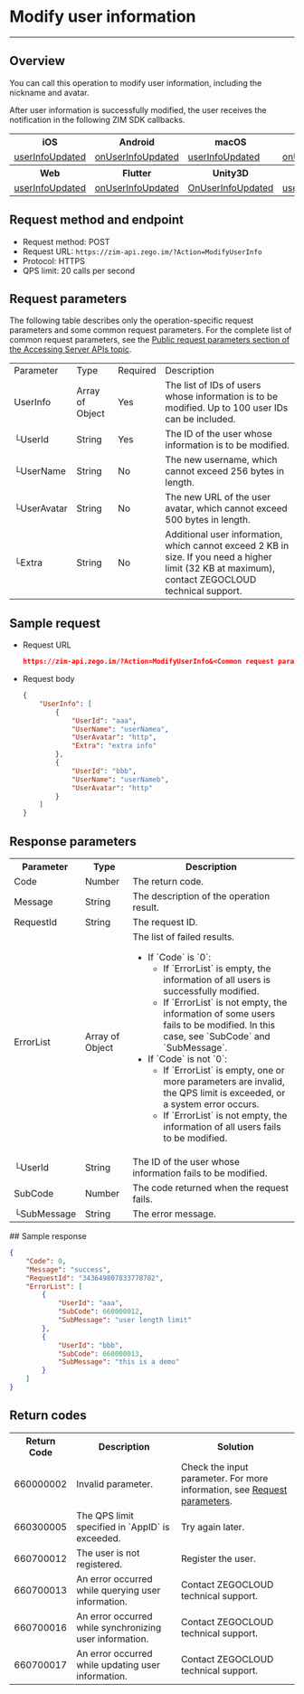 # Modify user information

- - -


## Overview

You can call this operation to modify user information, including the nickname and avatar.

After user information is successfully modified, the user receives the notification in the following ZIM SDK callbacks.

<table>
<tbody><tr>
<th>iOS</th>
<th>Android</th>
<th>macOS</th>
<th>Windows</th>
</tr>
<tr>
<td><a href="https://www.zegocloud.com/article/api?doc=zim_API~objective-c_ios~protocol~ZIMEventHandler#zim-user-info-updated" rel="noreferrer noopenner">userInfoUpdated</a></td>
<td><a href="https://www.zegocloud.com/article/api?doc=zim_API~java_android~class~ZIMEventHandler#on-user-info-updated" rel="noreferrer noopenner">onUserInfoUpdated</a></td>
<td><a href="https://www.zegocloud.com/article/api?doc=zim_API~objective-c_macos~protocol~ZIMEventHandler#zim-user-info-updated" rel="noreferrer noopenner">userInfoUpdated</a></td>
<td><a href="https://www.zegocloud.com/article/api?doc=zim_API~cpp_windows~class~ZIMEventHandler#on-user-info-updated" rel="noreferrer noopenner">onUserInfoUpdated</a></td>
</tr>
<tr>
<th>Web</th>
<th>Flutter</th>
<th>Unity3D</th>
<th>React Native</th>
<th></th>
</tr>
<tr>
<td><a href="https://www.zegocloud.com/article/api?doc=zim_API~javascript_web~interface~ZIMEventHandler#user-info-updated" rel="noreferrer noopenner">userInfoUpdated</a></td>
<td><a href="https://pub.dev/documentation/zego_zim/latest/zego_zim/ZIMEventHandler/onUserInfoUpdated.html" rel="noreferrer noopenner">onUserInfoUpdated</a></td>
<td><a href="https://www.zegocloud.com/article/api?doc=zim_API~cs_unity3d~class~ZIMEventHandler#on-user-info-updated" rel="noreferrer noopenner">OnUserInfoUpdated</a></td>
<td><a href="https://www.zegocloud.com/article/api?doc=zim_API~javascript_react-native~interface~ZIMEventHandler#user-info-updated" rel="noreferrer noopenner">userInfoUpdated</a></td>
<td></td>
</tr>
</tbody></table>

## Request method and endpoint

- Request method: POST
- Request URL: `https://zim-api.zego.im/?Action=ModifyUserInfo`
- Protocol: HTTPS
- QPS limit: 20 calls per second

## Request parameters

The following table describes only the operation-specific request parameters and some common request parameters. For the complete list of common request parameters, see the [Public request parameters section of the Accessing Server APIs topic](./../Accessing%20Server%20APIs.mdx#public-parameters).

<table class="collapsible-table" >

<tbody><tr data-row-level="1">
<td>Parameter</td>
<td>Type</td>
<td>Required</td>
<td>Description</td>
</tr>
<tr data-row-level="2" data-row-child="true">
<td>UserInfo</td>
<td>Array of Object</td>
<td>Yes</td>
<td>The list of IDs of users whose information is to be modified. Up to 100 user IDs can be included.</td>
</tr>
<tr data-row-level="2-1">
<td>└UserId</td>
<td>String</td>
<td>Yes</td>
<td>The ID of the user whose information is to be modified.</td>
</tr>
<tr data-row-level="2-2">
<td>└UserName</td>
<td>String</td>
<td>No</td>
<td>The new username, which cannot exceed 256 bytes in length.</td>
</tr>
<tr data-row-level="2-3">
<td>└UserAvatar</td>
<td>String</td>
<td>No</td>
<td>The new URL of the user avatar, which cannot exceed 500 bytes in length.</td>
</tr>
<tr data-row-level="2-4">
<td>└Extra</td>
<td>String</td>
<td>No</td>
<td>Additional user information, which cannot exceed 2 KB in size. If you need a higher limit (32 KB at maximum), contact ZEGOCLOUD technical support.</td>
</tr>
</tbody></table>

## Sample request

- Request URL
  
  ```json
  https://zim-api.zego.im/?Action=ModifyUserInfo&<Common request parameters>
  ```

- Request body
  
  ```json
  {
      "UserInfo": [
          {
              "UserId": "aaa",
              "UserName": "userNamea",
              "UserAvatar": "http",
              "Extra": "extra info"
          },
          {
              "UserId": "bbb",
              "UserName": "userNameb",
              "UserAvatar": "http"
          }
      ]
  }
  ```

## Response parameters

<table class="collapsible-table" >

<tbody><tr data-row-level="1">
<th>Parameter</th>
<th>Type</th>
<th>Description</th>
</tr>
<tr data-row-level="2">
<td>Code</td>
<td>Number</td>
<td>The return code.</td>
</tr>
<tr data-row-level="3">
<td>Message</td>
<td>String</td>
<td>The description of the operation result.</td>
</tr>
<tr data-row-level="4">
<td>RequestId</td>
<td>String</td>
<td>The request ID.</td>
</tr>
<tr data-row-level="5" data-row-child="true">
<td>ErrorList</td>
<td>Array of Object</td>
<td>
The list of failed results.
<ul>
<li>
If `Code` is `0`:
<ul>
<li>If `ErrorList` is empty, the information of all users is successfully modified.</li>
<li>If `ErrorList` is not empty, the information of some users fails to be modified. In this case, see `SubCode` and `SubMessage`.</li>
</ul>
</li>
<li>
If `Code` is not `0`:
<ul>
<li>If `ErrorList` is empty, one or more parameters are invalid, the QPS limit is exceeded, or a system error occurs.</li>
<li>If `ErrorList` is not empty, the information of all users fails to be modified.</li>
</ul>
</li>
</ul></td>
</tr>
<tr data-row-level="5-1">
<td>└UserId</td>
<td>String</td>
<td>The ID of the user whose information fails to be modified.</td>
</tr>
<tr data-row-level="5-2">
<td>SubCode</td>
<td>Number</td>
<td>The code returned when the request fails.</td>
</tr>
<tr data-row-level="5-3">
<td>└SubMessage</td>
<td>String</td>
<td>The error message.</td>
</tr>
</tbody></table>
## Sample response

```json
{
    "Code": 0,
    "Message": "success",
    "RequestId": "343649807833778782",
    "ErrorList": [
        {
            "UserId": "aaa",
            "SubCode": 660000012,
            "SubMessage": "user length limit"
        },
        {
            "UserId": "bbb",
            "SubCode": 660000013,
            "SubMessage": "this is a demo"
        }
    ]
}
```

## Return codes

<table>

<tbody><tr>
<th>Return Code</th>
<th>Description</th>
<th>Solution</th>
</tr>
<tr>
<td>660000002</td>
<td>Invalid parameter.</td>
<td>Check the input parameter. For more information, see <a href="#3">Request parameters</a>.</td>
</tr>
<tr>
<td>660300005</td>
<td>The QPS limit specified in `AppID` is exceeded.</td>
<td>Try again later.</td>
</tr>
<tr>
<td>660700012</td>
<td>The user is not registered.</td>
<td>Register the user.</td>
</tr>
<tr>
<td>660700013</td>
<td>An error occurred while querying user information.</td>
<td>Contact ZEGOCLOUD technical support.</td>
</tr>
<tr>
<td>660700016</td>
<td>An error occurred while synchronizing user information.</td>
<td>Contact ZEGOCLOUD technical support.</td>
</tr>
<tr>
<td>660700017</td>
<td>An error occurred while updating user information.</td>
<td>Contact ZEGOCLOUD technical support.</td>
</tr>
</tbody></table>
